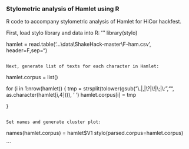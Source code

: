 ### Stylometric analysis of Hamlet using R

R code to accompany stylometric analysis of Hamlet for HiCor hackfest.

First, load stylo library and data into R:
'''
library(stylo)

hamlet = read.table('...\\data\\ShakeHack-master\\F-ham.csv', header=F,sep="\t")

```

Next, generate list of texts for each character in Hamlet:

```
hamlet.corpus = list()

for (i in 1:nrow(hamlet)) {
 tmp = strsplit(tolower(gsub("\\.|,|\\?|\\!|\\;|\\:","", as.character(hamlet[i,4]))), ' ')
 hamlet.corpus[i] = tmp


}

```

Set names and generate cluster plot:

```
names(hamlet.corpus) = hamlet$V1
    stylo(parsed.corpus=hamlet.corpus)


```

